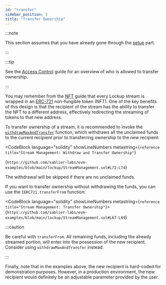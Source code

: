 ```yaml
---
id: "transfer"
sidebar_position: 5
title: "Transfer Ownership"
---
```



:::note

This section assumes that you have already gone through the [setup](/guides/lockup/examples/stream-management/setup)
part.

:::

:::tip

See the [Access Control](/reference/lockup/access-control) guide for an overview of who is allowed to transfer
ownership.

:::

You may remember from the [NFT](/concepts/nft) guide that every Lockup stream is wrapped in an
[ERC-721](https://eips.ethereum.org/EIPS/eip-721) non-fungible token (NFT). One of the key benefits of this design is
that the recipient of the stream has the ability to transfer the NFT to a different address, effectively redirecting the
streaming of tokens to that new address.

To transfer ownership of a stream, it is recommended to invoke the
[`withdrawMaxAndTransfer`](/reference/lockup/contracts/contract.SablierLockup#withdrawmaxandtransfer)
function, which withdraws all the unclaimed funds to the current recipient prior to transferring ownership to the new
recipient:

<CodeBlock
  language="solidity"
  showLineNumbers
  metastring={`reference title="Stream Management: Withdraw and Transfer Ownership"`}
>
  {`https://github.com/sablier-labs/evm-examples/blob/main/lockup/StreamManagement.sol#L72-L74`}
</CodeBlock>

The withdrawal will be skipped if there are no unclaimed funds.

If you want to transfer ownership without withdrawing the funds, you can use the `IERC721.transferFrom` function:

<CodeBlock language="solidity" showLineNumbers metastring={`reference title="Stream Management: Transfer Ownership"`}>
  {`https://github.com/sablier-labs/evm-examples/blob/main/lockup/StreamManagement.sol#L67-L69`}
</CodeBlock>

:::caution

Be careful with `transferFrom`. All remaining funds, including the already streamed portion, will enter into the
possession of the new recipient. Consider using `withdrawMaxAndTransfer` instead.

:::

Finally, note that in the examples above, the new recipient is hard-coded for demonstration purposes. However, in a
production environment, the new recipient would definitely be an adjustable parameter provided by the user.
